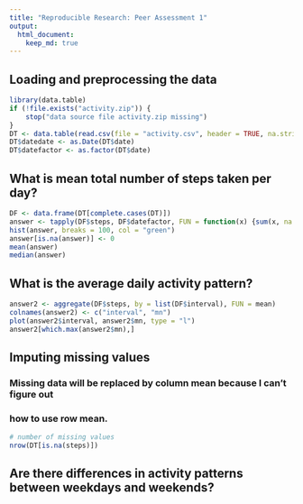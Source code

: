 ```yaml
---
title: "Reproducible Research: Peer Assessment 1"
output: 
  html_document:
    keep_md: true
---
```



## Loading and preprocessing the data

```r
library(data.table)
if (!file.exists("activity.zip")) {
    stop("data source file activity.zip missing")
}
DT <- data.table(read.csv(file = "activity.csv", header = TRUE, na.strings = "NA",  stringsAsFactors = FALSE))
DT$datedate <- as.Date(DT$date)
DT$datefactor <- as.factor(DT$date)

```  

## What is mean total number of steps taken per day?


```r
DF <- data.frame(DT[complete.cases(DT)])
answer <- tapply(DF$steps, DF$datefactor, FUN = function(x) {sum(x, na.rm = TRUE)})
hist(answer, breaks = 100, col = "green")
answer[is.na(answer)] <- 0
mean(answer)
median(answer)
```



## What is the average daily activity pattern?

```r
answer2 <- aggregate(DF$steps, by = list(DF$interval), FUN = mean)
colnames(answer2) <- c("interval", "mn")
plot(answer2$interval, answer2$mn, type = "l")
answer2[which.max(answer2$mn),]
```


## Imputing missing values
### Missing data will be replaced by column mean because I can't figure out
### how to use row mean.

```r

# number of missing values
nrow(DT[is.na(steps)])

```

## Are there differences in activity patterns between weekdays and weekends?
